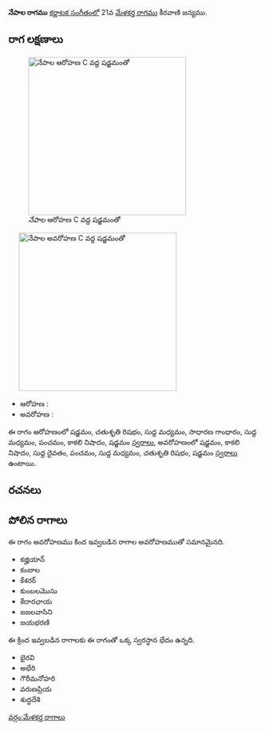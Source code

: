 {{Infobox ragam
	| name          	= నేపాల
	| synonym	    	= 
	| mela          	= 
	| chakra        	= 
	| janaka        	= 
	| type          	= షడవ
	| arohanam      	= {{svaraC|S|R2|M1|G2|M1|P|N3|S'}} 
	| avarohanam    	= {{svaraC|S'|N3|D1|P|M1|R2|S}}
	| jeeva         	=
	| chhaya        	=
	| nyasa         	=
	| vishesha      	= 
	| equivalent  		= 
}}
{{కర్ణాటక సంగీత రాగాలు}}
'''నేపాల రాగము''' [[కర్ణాటక సంగీతం]]లో 21వ [[మేళకర్త రాగము]] కీరవాణి జన్యము. 


==రాగ లక్షణాలు==
[[Image:nepala_ar_kb2wiki.png|thumb|right|316px|''నేపాల'' ఆరోహణ C వద్ద షడ్జమంతో]]
	[[Image:nepala_av_kb2wiki.png|thumb|right|316px|''నేపాల'' అవరోహణ C వద్ద షడ్జమంతో]]

* ఆరోహణ : {{svaraC|S|R2|M1|G2|M1|P|N3|S'}} 
* అవరోహణ : {{svaraC|S'|N3|D1|P|M1|R2|S}}

ఈ రాగం ఆరోహణంలో షడ్జమం, చతుశృతి రిషభం, సుద్ద మధ్యమం, సాధారణ  గాంధారం, సుద్ద మధ్యమం, పంచమం, కాకలి  నిషాదం, షడ్జమం [[స్వరాలు]], అవరోహణంలో షడ్జమం, కాకలి  నిషాదం, సుద్ద దైవతం, పంచమం, సుద్ద మధ్యమం, చతుశృతి రిషభం, షడ్జమం [[స్వరాలు]] ఉంటాయి.

==రచనలు==



==పోలిన రాగాలు==
ఈ రాగం అవరోహణము కింద ఇవ్వబడిన రాగాల అవరోహణముతో సమానమైనది.
* కజ్హియాన్
* కంబాల
* కేశరర్
* కుంబలమొసు
* కేదారఛాయ
* జజలవాసిని
* జయభరణి

ఈ క్రింద ఇవ్వబడిన రాగాలకు ఈ రాగంతో ఒక్క స్వరస్థాన భేదం ఉన్నది.
* భైరవి
* అభేరి
* గౌరీమనోహరి
* వరుణప్రియ
* శుద్ధదేశి



[[వర్గం:మేళకర్త రాగాలు]]